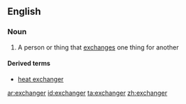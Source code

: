 ==English==

===Noun===
{{en-noun}}

# A person or thing that [[exchange]]s one thing for another

====Derived terms====
*[[heat exchanger]]

[[ar:exchanger]]
[[id:exchanger]]
[[ta:exchanger]]
[[zh:exchanger]]